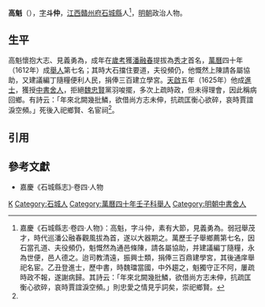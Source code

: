 '''高魁'''（{{bd|16世紀||17世紀}}），[[表字|字]]'''斗仲'''，[[江西等處承宣布政使司|江西]][[贛州府|贛州府]][[石城縣|石城縣]]人<ref name=djs>嘉慶《石城縣志·卷四·人物》：高魁，字斗仲，素有大節，見義勇為。弱冠舉茂才，時代巡潘公融春觀風拔為首，遂以大器期之。萬歷壬子舉鄉薦第七名，因石當孔道、夫役頻仍，魁慨然為通邑條陳，請各屬協助，并建議編丁隨糧，永為世便，邑人德之。迨司教清遠，振興士類，捐俸三百鼎建學宮，其後通庠舉祀名宦。乙丑登進士，歷中書，時魏璫當國，中外趨之，魁獨守正不阿，屢疏時政不報，遂謝病歸。其詩云：「年來北闕幾批鱗，欲借尚方志未伸，抗疏匡衡心欲碎，哀時賈誼淚空頻。」則忠愛之情見乎詞矣，崇祀鄉賢。</ref>，[[明朝|明朝]]政治人物。

==生平==
高魁懷抱大志、見義勇為，成年在[[歲考|歲考]]獲[[潘融春|潘融春]]提拔為[[秀才|秀才]]首名，[[萬曆|萬曆]]四十年（1612年）成[[舉人|舉人]]第七名；其時大石擋住要道，夫役頻仍，他慨然上陳請各屬協助，又建議編丁隨糧便利人民，捐俸三百建立學宮。[[天啟_(明朝)|天啟]]五年（1625年）他成[[進士|進士]]，獲授[[中書舍人|中書舍人]]，拒絕[[魏忠賢|魏忠賢]]黨羽唆擺，多次上疏時政，但未得理會，因此稱病回鄉。有詩云：「年來北闕幾批鱗，欲借尚方志未伸，抗疏匡衡心欲碎，哀時賈誼淚空頻。」死後入祀鄉賢、名宦祠<ref name=djs/>。

==引用==
{{reflist}}

==參考文獻==
*嘉慶《石城縣志》·卷四·人物

{{天啓五年乙丑科殿試金榜}}

[[Category:高姓|K]]
[[Category:石城人|Category:石城人]]
[[Category:萬曆四十年壬子科舉人|Category:萬曆四十年壬子科舉人]]
[[Category:明朝中書舍人|Category:明朝中書舍人]]